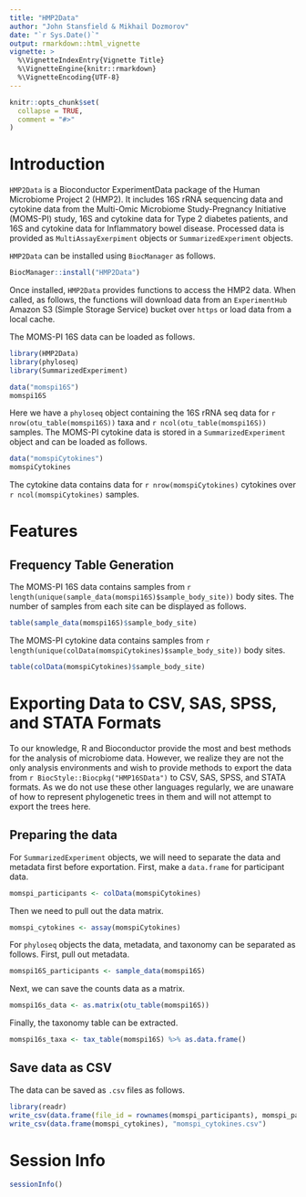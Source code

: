 ```yaml
---
title: "HMP2Data"
author: "John Stansfield & Mikhail Dozmorov"
date: "`r Sys.Date()`"
output: rmarkdown::html_vignette
vignette: >
  %\VignetteIndexEntry{Vignette Title}
  %\VignetteEngine{knitr::rmarkdown}
  %\VignetteEncoding{UTF-8}
---
```


```r
knitr::opts_chunk$set(
  collapse = TRUE,
  comment = "#>"
)
```


# Introduction

`HMP2Data` is a Bioconductor ExperimentData package of the Human Microbiome Project 2 (HMP2). It includes 16S rRNA sequencing data and cytokine data from the Multi-Omic Microbiome Study-Pregnancy Initiative (MOMS-PI) study, 16S and cytokine data for Type 2 diabetes patients, and 16S and cytokine data for Inflammatory bowel disease. Processed data is provided as `MultiAssayExerpiment` objects or `SummarizedExperiment` objects. 

`HMP2Data` can be installed using `BiocManager` as follows.

```r
BiocManager::install("HMP2Data")
```

Once installed, `HMP2Data` provides functions to access the HMP2 data. When called, as follows, the functions will download data from an `ExperimentHub` Amazon S3 (Simple Storage Service) bucket over `https` or load data from a local cache.

The MOMS-PI 16S data can be loaded as follows.

```r
library(HMP2Data)
library(phyloseq)
library(SummarizedExperiment)

data("momspi16S")
momspi16S
```

Here we have a `phyloseq` object containing the 16S rRNA seq data for `r nrow(otu_table(momspi16S))` taxa and `r ncol(otu_table(momspi16S))` samples. The MOMS-PI cytokine data is stored in a `SummarizedExperiment` object and can be loaded as follows.

```r
data("momspiCytokines")
momspiCytokines
```

The cytokine data contains data for `r nrow(momspiCytokines)` cytokines over `r ncol(momspiCytokines)` samples.

# Features

## Frequency Table Generation

The MOMS-PI 16S data contains samples from `r length(unique(sample_data(momspi16S)$sample_body_site))` body sites. The number of samples from each site can be displayed as follows.

```r
table(sample_data(momspi16S)$sample_body_site)
```


The MOMS-PI cytokine data contains samples from `r length(unique(colData(momspiCytokines)$sample_body_site))` body sites.

```r
table(colData(momspiCytokines)$sample_body_site)
```


# Exporting Data to CSV, SAS, SPSS, and STATA Formats

To our knowledge, R and Bioconductor provide the most and best methods for the
analysis of microbiome data. However, we realize they are not the only analysis
environments and wish to provide methods to export the data from
`r BiocStyle::Biocpkg("HMP16SData")` to CSV, SAS, SPSS, and STATA formats. As we
do not use these other languages regularly, we are unaware of how to represent
phylogenetic trees in them and will not attempt to export the trees here.


## Preparing the data

For `SummarizedExperiment` objects, we will need to separate the data and metadata first before exportation. First, make a `data.frame` for participant data.

```r
momspi_participants <- colData(momspiCytokines)
```

Then we need to pull out the data matrix.

```r
momspi_cytokines <- assay(momspiCytokines)
```

For `phyloseq` objects the data, metadata, and taxonomy can be separated as follows. First, pull out metadata.

```r
momspi16S_participants <- sample_data(momspi16S)
```

Next, we can save the counts data as a matrix.

```r
momspi16s_data <- as.matrix(otu_table(momspi16S))
```

Finally, the taxonomy table can be extracted.

```r
momspi16s_taxa <- tax_table(momspi16S) %>% as.data.frame()
```

## Save data as CSV

The data can be saved as `.csv` files as follows.

```r
library(readr)
write_csv(data.frame(file_id = rownames(momspi_participants), momspi_participants), "momspi_participants.csv")
write_csv(data.frame(momspi_cytokines), "momspi_cytokines.csv")
```


# Session Info

```r
sessionInfo()
```


